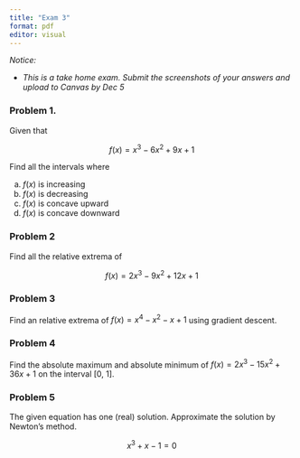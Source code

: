 ```yaml
---
title: "Exam 3"
format: pdf
editor: visual
---
```


*Notice:*

-   *This is a take home exam. Submit the screenshots of your answers and upload to Canvas by Dec 5*  

### Problem 1.

Given that 

$$f(x) =  x^3 - 6x^2 + 9x + 1$$

Find all the intervals where

a. $f(x)$ is increasing
b. $f(x)$ is decreasing
c. $f(x)$ is concave upward
d. $f(x)$ is concave downward




























### Problem 2

Find all the relative extrema of

$$
f(x) = 2x^3 -9x^2 + 12x + 1
$$






















### Problem 3

Find an relative extrema of $f(x) = x^4 - x^2 - x + 1$ using gradient descent. 
































### Problem 4

Find the absolute maximum and absolute minimum of $f(x) = 2x^3 - 15x^2 + 36x + 1$ on the interval [0, 1].























### Problem 5

The given equation has one (real) solution. Approximate the solution by Newton's method. 

$$x^3 + x - 1  = 0$$


